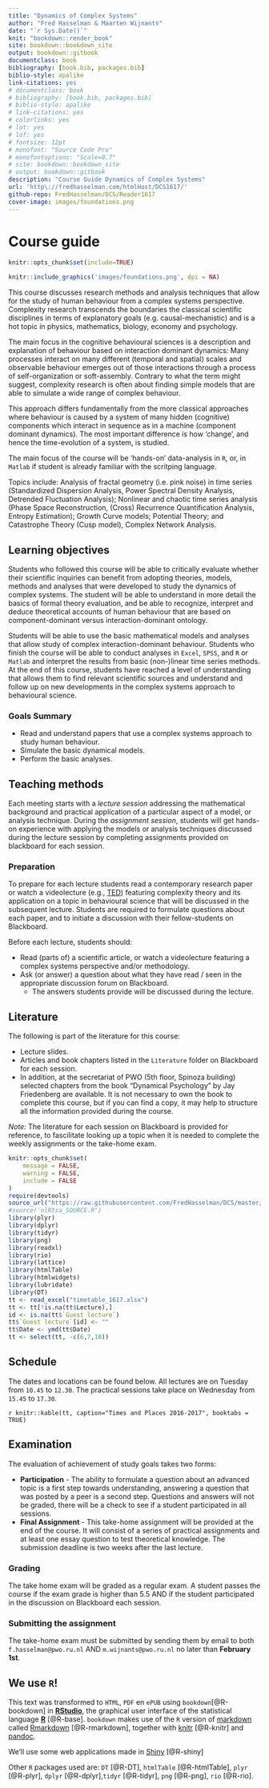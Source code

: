 ```yaml
--- 
title: "Dynamics of Complex Systems"
author: "Fred Hasselman & Maarten Wijnants"
date: "`r Sys.Date()`"
knit: "bookdown::render_book"
site: bookdown::bookdown_site
output: bookdown::gitbook
documentclass: book
bibliography: [book.bib, packages.bib]
biblio-style: apalike
link-citations: yes
# documentclass: book
# bibliography: [book.bib, packages.bib]
# biblio-style: apalike
# link-citations: yes
# colorlinks: yes
# lot: yes
# lof: yes
# fontsize: 12pt
# monofont: "Source Code Pro"
# monofontoptions: "Scale=0.7"
# site: bookdown::bookdown_site
# output: bookdown::gitbook
description: "Course Guide Dynamics of Complex Systems"
url: 'http\://fredhasselman.com/htmlHost/DCS1617/'
github-repo: FredHasselman/DCS/Reader1617
cover-image: images/foundations.png
---
```



# **Course guide** 

```r
knitr::opts_chunk$set(include=TRUE)
```


```r
knitr::include_graphics('images/foundations.png', dpi = NA)
```



This course discusses research methods and analysis techniques that allow for the study of human behaviour from a complex systems perspective. Complexity research transcends the boundaries  the classical scientific disciplines in terms of explanatory goals (e.g. causal-mechanistic) and is a hot topic in physics, mathematics, biology, economy and psychology.    

The main focus in the cognitive behavioural sciences is a description and explanation of behaviour based on interaction dominant dynamics: Many processes interact on many different (temporal and spatial) scales and observable behaviour emerges out of those interactions through a process of self-organization or soft-assembly. Contrary to what the term might suggest, complexity research is often about finding simple models that are able to simulate a wide range of complex behaviour.   

This approach differs fundamentally from the more classical approaches where behaviour is caused by a system of many hidden (cognitive) components which interact in sequence as in a machine (component dominant dynamics). The most important difference is how 'change', and hence the time-evolution of a system, is studied.   

The main focus of the course will be 'hands-on' data-analysis in `R`, or, in `Matlab` if student is already familiar with the scritping language.

Topics include: Analysis of fractal geometry (i.e. pink noise) in time series (Standardized Dispersion Analysis, Power Spectral Density Analysis, Detrended Fluctuation Analysis); Nonlinear and chaotic time series analysis (Phase Space Reconstruction, (Cross) Recurrence Quantification Analysis, Entropy Estimation); Growth Curve models; Potential Theory; and Catastrophe Theory (Cusp model), Complex Network Analysis.

## Learning objectives

Students who followed this course will be able to critically evaluate whether their scientific inquiries can benefit from adopting theories, models, methods and analyses that were developed to study the dynamics of complex systems. The student will be able to understand in more detail the basics of formal theory evaluation, and be able to recognize, interpret and deduce theoretical accounts of human behaviour that are based on component-dominant versus interaction-dominant ontology.   

Students will be able to use the basic mathematical models and analyses that allow study of complex interaction-dominant behaviour. Students who finish the course will be able to conduct analyses in `Excel`, `SPSS`, and `R` or `Matlab` and  interpret the results from basic (non-)linear time series methods. At the end of this course, students have reached a level of understanding that allows them to find relevant scientific sources and understand and follow up on new developments in the complex systems approach to behavioural science.

### Goals Summary {-}

* Read and understand papers that use a complex systems approach to study human behaviour. 
* Simulate the basic dynamical models.
* Perform the basic analyses. 


## Teaching methods

Each meeting starts with a *lecture session* addressing the mathematical background and practical application of a particular aspect of a model, or analysis technique. During the *assignment session*, students will get hands-on experience with applying the models or analysis techniques discussed during the lecture session by completing assignments provided on blackboard for each session. 


### Preparation {-}

To prepare for each lecture students read a contemporary research paper or watch a videolecture (e.g., [TED](http://www.ted.com)) featuring complexity theory and its application on a topic in behavioural science that will be discussed in the subsequent lecture. Students are required to formulate questions about each paper, and to initiate a discussion with their fellow-students on Blackboard.

Before each lecture, students should:

* Read (parts of) a scientific article, or watch a videolecture featuring a complex systems perspective and/or methodology.
* Ask (or answer) a question about what they have read / seen in the appropriate discussion forum on Blackboard.
    + The answers students provide will be discussed during the lecture.

## Literature

The following is part of the literature for this course:

* Lecture slides.
* Articles and book chapters listed in the `Literature` folder on Blackboard for each session.
* In addition, at the secretariat of PWO (5th floor, Spinoza building) selected chapters from the book "Dynamical Psychology" by Jay Friedenberg are available. It is not necessary to own the book to complete this course, but if you can find a copy, it may help to structure all the information provided during the course.

*Note:* The literature for each session on Blackboard is provided for reference, to fascilitate looking up a topic when it is needed to complete the weekly assignments or the take-home exam. 


```r
knitr::opts_chunk$set(
	message = FALSE,
	warning = FALSE,
	include = FALSE
)
require(devtools)
source_url("https://raw.githubusercontent.com/FredHasselman/DCS/master/functionLib/nlRtsa_SOURCE.R")
#source('nlRtsa_SOURCE.R')
library(plyr)
library(dplyr)
library(tidyr)
library(png)
library(readxl)
library(rio)
library(lattice)
library(htmlTable)
library(htmlwidgets)
library(lubridate)
library(DT)
tt <- read_excel("timetable_1617.xlsx")
tt <- tt[!is.na(tt$Lecture),]
id <- is.na(tt$`Guest lecture`)
tt$`Guest lecture`[id] <- ""
tt$Date <- ymd(tt$Date)
tt <- select(tt, -c(6,7,10))
```   

## Schedule

The dates and locations can be found below. All lectures are on Tuesday from `10.45` to `12.30`. The practical sessions take place on Wednesday from `15.45` to `17.30`.

`r knitr::kable(tt, caption="Times and Places 2016-2017", booktabs = TRUE)`


<!-- DT::datatable(tt) -->


## Examination
    
The evaluation of achievement of study goals takes two forms:

* **Participation** - The ability to formulate a question about an advanced topic is a first step towards understanding, answering a question that was posted by a peer is a second step. Questions and answers will not be graded, there will be a check to see if a student participated in all sessions.
* **Final Assignment** - This take-home assignment will be provided at the end of the course. It will consist of a series of practical assignments and at least one essay question to test theoretical knowledge. The submission deadline is two weeks after the last lecture. 

### Grading {-}

The take home exam will be graded as a regular exam. A student passes the course if the exam grade is higher than 5.5 AND if the student participated in the discussion on Blackboard each session.

### Submitting the assignment {-}

The take-home exam must be submitted by sending them by email to both `f.hasselman@pwo.ru.nl` AND `m.wijnants@pwo.ru.nl` no later than **February 1st**.    


## We use `R`! 

This text was transformed to `HTML`, `PDF` en `ePUB` using `bookdown`[@R-bookdown] in [**RStudio**](https://www.rstudio.com), the graphical user interface of the statistical language [**R**](https://www.r-project.org) [@R-base]. `bookdown` makes use of the `R` version of [markdown](https://en.wikipedia.org/wiki/Markdown) called [Rmarkdown](http://rmarkdown.rstudio.com) [@R-rmarkdown], together with [knitr](http://yihui.name/knitr/) [@R-knitr] and [pandoc](http://pandoc.org). 

We'll use some web applications made in [Shiny](http://shiny.rstudio.com) [@R-shiny] 

Other `R` packages used are: `DT` [@R-DT], `htmlTable` [@R-htmlTable], `plyr` [@R-plyr], `dplyr` [@R-dplyr],`tidyr` [@R-tidyr], `png` [@R-png], `rio` [@R-rio].

